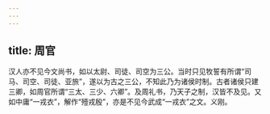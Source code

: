 ```yaml
---
---
---
```

title: 周官
---







汉人亦不见今文尚书，如以太尉、司徒、司空为三公。当时只见牧誓有所谓“司马、司空、司徒、亚旅”，遂以为古之三公，不知此乃为诸侯时制。古者诸侯只建三卿，如周官所谓“三太、三少、六卿”。及周礼书，乃天子之制，汉皆不及见。又如中庸“一戎衣”，解作“殪戎殷”，亦是不见今武成“一戎衣”之文。义刚。